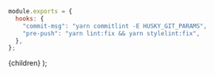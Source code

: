 
<CodeSurfer theme={github}>


```js title=".huskyrc.js"
module.exports = {
  hooks: {
    "commit-msg": "yarn commitlint -E HUSKY_GIT_PARAMS",
    "pre-push": "yarn lint:fix && yarn stylelint:fix",
  },
};
```

</CodeSurfer>


  <Layout>{children}</Layout>
);
